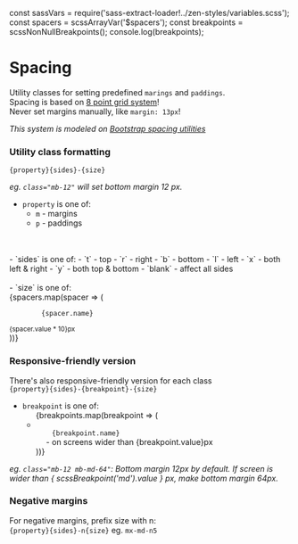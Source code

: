 const sassVars = require('sass-extract-loader!../zen-styles/variables.scss');
const spacers = scssArrayVar('$spacers');
const breakpoints = scssNonNullBreakpoints();
console.log(breakpoints);

<Meta title="Spacing" />

# Spacing

Utility classes for setting predefined `marings` and `paddings`.<br/>
Spacing is based on [8 point grid system](https://builttoadapt.io/intro-to-the-8-point-grid-system-d2573cde8632)!<br/>
Never set margins manually, like `margin: 13px`!

*This system is modeled on [Bootstrap spacing utilities](https://getbootstrap.com/docs/4.5/utilities/spacing/)*

### Utility class formatting<br />
`{property}{sides}-{size}`

*eg. `class="mb-12"` will set bottom margin 12 px.*

- `property` is one of:
  - `m` - margins
  - `p` - paddings
<br/>
<br/>
- `sides` is one of:
  - `t` - top
  - `r` - right
  - `b` - bottom
  - `l` - left
  - `x` - both left & right
  - `y` - both top & bottom
  - `blank` - affect all sides
<br/>
<br/>
- `size` is one of:
<div style={{display: 'flex'}}>
  {spacers.map(spacer => (
  <div key={spacer.name} style={{'marginLeft': '12px'}}>
    <div>
      <code>
        {spacer.name}
      </code>
    </div>
    <div>
      <small>{spacer.value * 10}px</small>
    </div>
  </div>
  ))}
</div>

### Responsive-friendly version
There's also responsive-friendly version for each class<br/>
`{property}{sides}-{breakpoint}-{size}`

- `breakpoint` is one of:
  <ul>
  {breakpoints.map(breakpoint => (
  <li key={breakpoint.name} style={{'marginLeft': '12px'}}>
    <code>
      {breakpoint.name}
    </code> - on screens wider than {breakpoint.value}px
  </li>
  ))}
  </ul>

<p>
  <i>
    eg.
    <code>class="mb-12 mb-md-64"</code>:
    Bottom margin 12px by default. If screen is wider than
    <span> { scssBreakpoint('md').value }</span>
    px, make bottom margin 64px.
  </i>
</p>

### Negative margins
For negative margins, prefix size with n:<br/>
`{property}{sides}-n{size}`
eg. `mx-md-n5`
